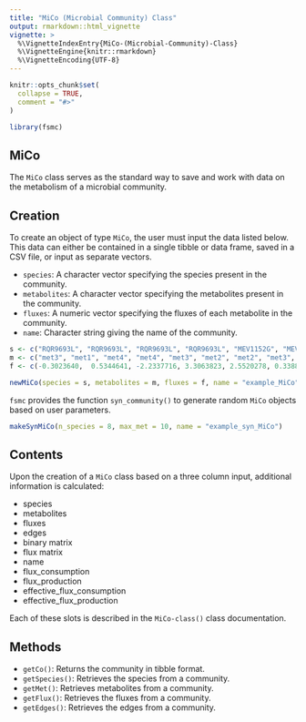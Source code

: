 ```yaml
---
title: "MiCo (Microbial Community) Class"
output: rmarkdown::html_vignette
vignette: >
  %\VignetteIndexEntry{MiCo-(Microbial-Community)-Class}
  %\VignetteEngine{knitr::rmarkdown}
  %\VignetteEncoding{UTF-8}
---
```


```r
knitr::opts_chunk$set(
  collapse = TRUE,
  comment = "#>"
)
```

```r
library(fsmc)
```

## MiCo

The `MiCo` class serves as the standard way to save and work with data on the metabolism of a microbial community. 

## Creation 
To create an object of type `MiCo`, the user must input the data listed below. This data can either be contained in a single tibble or data frame, saved in a CSV file, or input as separate vectors.

- `species`: A character vector specifying the species present in the community.
- `metabolites`: A character vector specifying the metabolites present in the community.
- `fluxes`: A numeric vector specifying the fluxes of each metabolite in the community.
- `name`: Character string giving the name of the community.

```r
s <- c("RQR9693L", "RQR9693L", "RQR9693L", "RQR9693L", "MEV1152G", "MEV1152G", "MEV1152G", "XIQ2234Q", "XIQ2234Q", "XIQ2234Q")
m <- c("met3", "met1", "met4", "met4", "met3", "met2", "met2", "met3", "met4", "met1")
f <- c(-0.3023640,  0.5344641, -2.2337716, 3.3063823, 2.5520278, 0.3388498, -1.8460633, -1.3043675, -0.4788769,  0.6027292)

newMiCo(species = s, metabolites = m, fluxes = f, name = "example_MiCo")
```

`fsmc` provides the function `syn_community()` to generate random `MiCo` objects based on user parameters. 

```r
makeSynMiCo(n_species = 8, max_met = 10, name = "example_syn_MiCo")
```


## Contents

Upon the creation of a `MiCo` class based on a three column input, additional information is calculated:

- species
- metabolites
- fluxes
- edges
- binary matrix
- flux matrix 
- name
- flux_consumption
- flux_production
- effective_flux_consumption
- effective_flux_production

Each of these slots is described in the `MiCo-class()` class documentation.


## Methods 
- `getCo()`: Returns the community in tibble format.
- `getSpecies()`: Retrieves the species from a community.
- `getMet()`: Retrieves metabolites from a community.
- `getFlux()`: Retrieves the fluxes from a community.
- `getEdges()`: Retrieves the edges from a community.

